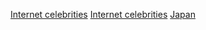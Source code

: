 [[Category:日本媒体人物|Internet celebrities]]
[[Category:日本網際網路|Internet celebrities]]
[[Category:各國網路紅人|Japan]]